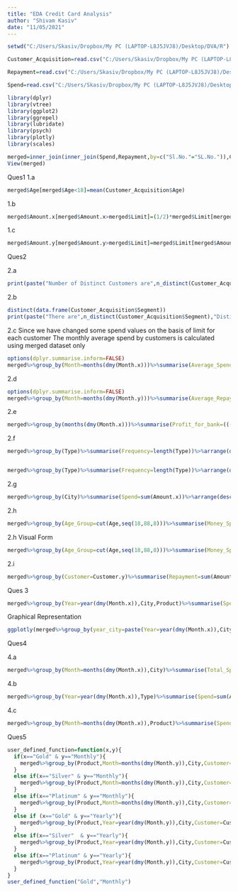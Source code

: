 ---
title: "EDA Credit Card Analysis"
author: "Shivam Kasiv"
date: "11/05/2021"
---
```{r}
setwd("C:/Users/Skasiv/Dropbox/My PC (LAPTOP-L8J5JVJ8)/Desktop/DVA/R")

Customer_Acquisition=read.csv("C:/Users/Skasiv/Dropbox/My PC (LAPTOP-L8J5JVJ8)/Desktop/DVA/R/Credit Card Case Study/Customer Acqusition.csv")

Repayment=read.csv("C:/Users/Skasiv/Dropbox/My PC (LAPTOP-L8J5JVJ8)/Desktop/DVA/R/Credit Card Case Study/Repayment.csv")

Spend=read.csv("C:/Users/Skasiv/Dropbox/My PC (LAPTOP-L8J5JVJ8)/Desktop/DVA/R/Credit Card Case Study/spend.csv")
```


```{r}
library(dplyr)
library(vtree)
library(ggplot2)
library(ggrepel)
library(lubridate)
library(psych)
library(plotly)
library(scales)

merged=inner_join(inner_join(Spend,Repayment,by=c("Sl.No."="SL.No.")),Customer_Acquisition,by=c("Customer.x"="Customer"))
View(merged)
```



Ques1
1.a
```{r}
merged$Age[merged$Age<18]=mean(Customer_Acquisition$Age)

```

1.b
```{r}
merged$Amount.x[merged$Amount.x>merged$Limit]=(1/2)*merged$Limit[merged$Amount.x>merged$Limit]
```

1.c
```{r}

merged$Amount.y[merged$Amount.y>merged$Limit]=merged$Limit[merged$Amount.y>merged$Limit]
```


Ques2

2.a
```{r}
print(paste("Number of Distinct Customers are",n_distinct(Customer_Acquisition$Customer)))
```
2.b
```{r}
distinct(data.frame(Customer_Acquisition$Segment))
print(paste("There are",n_distinct(Customer_Acquisition$Segment),"Distinct Categories"))
```

2.c
Since we have changed some spend values on the basis of limit for each customer
The monthly average spend by customers is calculated using merged dataset only
```{r}
options(dplyr.summarise.inform=FALSE)
merged%>%group_by(Month=months(dmy(Month.x)))%>%summarise(Average_Spend=round(mean(Amount.x),2))

```

2.d
```{r}
options(dplyr.summarise.inform=FALSE)
merged%>%group_by(Month=months(dmy(Month.y)))%>%summarise(Average_Repayment=round(mean(Amount.y),2))
```

2.e
```{r}
merged%>%group_by(months(dmy(Month.x)))%>%summarise(Profit_for_bank=(((sum(Amount.y)-sum(Amount.x))*2.9)/100))

```

2.f
```{r}
merged%>%group_by(Type)%>%summarise(Frequency=length(Type))%>%arrange(desc(Frequency))%>%head(5)


merged%>%group_by(Type)%>%summarise(Frequency=length(Type))%>%arrange(desc(Frequency))%>%head(5)%>%ggplot(aes(x=Type,y=Frequency))+geom_bar(stat="identity",color="dark blue",fill="yellow")
```

2.g
```{r}
merged%>%group_by(City)%>%summarise(Spend=sum(Amount.x))%>%arrange(desc(Spend))%>%head(1)%>%select(City)
```

2.h
```{r}
merged%>%group_by(Age_Group=cut(Age,seq(18,88,8)))%>%summarise(Money_Spend=sum(Amount.x))%>%arrange(desc(Money_Spend))%>%head(1)
```
2.h
Visual Form
```{r}
merged%>%group_by(Age_Group=cut(Age,seq(18,88,8)))%>%summarise(Money_Spend=sum(Amount.x))%>%ggplot(aes(x=Age_Group,y=Money_Spend))+geom_bar(stat="identity",fill="dark blue")+scale_y_continuous(labels = label_number(suffix = " M", scale = 1e-6))

```

2.i
```{r}
merged%>%group_by(Customer=Customer.y)%>%summarise(Repayment=sum(Amount.y))%>%arrange(desc(Repayment))%>%head(10)
```

Ques 3
```{r}
merged%>%group_by(Year=year(dmy(Month.x)),City,Product)%>%summarise(Spend=sum(Amount.x))

```


Graphical Representation
```{r}


ggplotly(merged%>%group_by(year_city=paste(Year=year(dmy(Month.x)),City),Product)%>%summarise(Spend=sum(Amount.x))%>%ggplot(aes(x=year_city,y=Spend,fill=Product))+geom_bar(stat="identity",position = "dodge")+xlab("")+theme(axis.text.x = element_text(angle = 90, vjust = 0.5, hjust=1))+scale_y_continuous(labels = label_number(suffix = " M", scale = 1e-6)))
```

Ques4

4.a
```{r}
merged%>%group_by(Month=months(dmy(Month.x)),City)%>%summarise(Total_Spend=sum(Amount.x))%>%ggplot(aes(x=City,y=Total_Spend,fill=Month))+geom_bar(stat="identity",position=position_dodge(width = 0.5))+scale_y_continuous(labels = label_number(suffix = " M", scale = 1e-6))+theme(axis.text.x=element_text(size=7))
```


4.b
```{r}
merged%>%group_by(Year=year(dmy(Month.x)),Type)%>%summarise(Spend=sum(Amount.x))%>%filter(Type=="AIR TICKET")%>%ggplot(aes(x=factor(Year),y=Spend,fill=Type))+geom_bar(stat="identity",width=0.32,fill="yellow",color="dark blue")+scale_y_continuous(labels=label_number(suffix = "M",scale = 1e-6))+ggtitle("Yearly spend on Air Tickets")+guides(fill=FALSE)+xlab("Year")

```

4.c
```{r}
merged%>%group_by(Month=months(dmy(Month.x)),Product)%>%summarise(Spend=sum(Amount.x))%>%ggplot(aes(x=Product,y=Spend,fill=Month))+geom_bar(stat="identity",position ="dodge",color="white")+scale_fill_manual(values = c("#141155","#b3b023","#d62e61","#a80000","#eab676","#2c8030","#873e23","#21130d","#A99a93","#A893a9","#93a99a","#F5d40f"))+scale_y_continuous(labels=label_number(suffix="M",scale = 1e-6))+ggtitle("        Monthly Spend For Each Product")
```



Ques5

```{r echo=F}
user_defined_function=function(x,y){
  if(x=="Gold" & y=="Monthly"){
    merged%>%group_by(Product,Month=months(dmy(Month.y)),City,Customer=Customer.y)%>%summarise(Repay=sum(Amount.y))%>%filter(Product=="Gold")%>%arrange(Month,City,desc(Repay))%>%slice_max(order_by =Repay , n = 10)
  }
  else if(x=="Silver" & y=="Monthly"){
    merged%>%group_by(Product,Month=months(dmy(Month.y)),City,Customer=Customer.y)%>%summarise(Repay=sum(Amount.y))%>%filter(Product=="Silver")%>%arrange(Month,City,desc(Repay))%>%slice_max(order_by =Repay , n = 10)
  }
  else if(x=="Platinum" & y=="Monthly"){
    merged%>%group_by(Product,Month=months(dmy(Month.y)),City,Customer=Customer.y)%>%summarise(Repay=sum(Amount.y))%>%filter(Product=="Platinum")%>%arrange(Month,City,desc(Repay))%>%slice_max(order_by =Repay , n = 10)
  }
  else if (x=="Gold" & y=="Yearly"){
    merged%>%group_by(Product,Year=year(dmy(Month.y)),City,Customer=Customer.y)%>%summarise(Repay=sum(Amount.y))%>%filter(Product=="Gold")%>%arrange(Year,City,desc(Repay))%>%slice_max(order_by =Repay , n = 10)
  }
  else if(x=="Silver"  & y=="Yearly"){
    merged%>%group_by(Product,Year=year(dmy(Month.y)),City,Customer=Customer.y)%>%summarise(Repay=sum(Amount.y))%>%filter(Product=="Silver")%>%arrange(Year,City,desc(Repay))%>%slice_max(order_by =Repay , n = 10)
  }
  else if(x=="Platinum" & y=="Yearly"){
    merged%>%group_by(Product,Year=year(dmy(Month.y)),City,Customer=Customer.y)%>%summarise(Repay=sum(Amount.y))%>%filter(Product=="Platinum")%>%arrange(Year,City,desc(Repay))%>%slice_max(order_by =Repay , n = 10)
  }
}
user_defined_function("Gold","Monthly")


```



